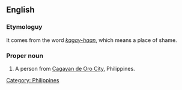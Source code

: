==English==

===Etymologuy===
It comes from the word ''[[kagay-haan]]'', which means a place of shame.

===Proper noun===

# A person from [[w:Cagayan_De_Oro_City|Cagayan de Oro City]], Philippines. 

[[Category: Philippines]]